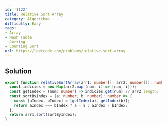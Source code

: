 ```yaml
---
id: '1122'
title: Relative Sort Array
category: Algorithms
difficulty: Easy
tags:
- Array
- Hash Table
- Sorting
- Counting Sort
url: https://leetcode.com/problems/relative-sort-array
---
```


## Solution

```typescript filename="solution.ts" copy
export function relativeSortArray(arr1: number[], arr2: number[]): number[] {
  const indicies = new Map(arr2.map((num, i) => [num, i]));
  const getIndex = (num: number) => indicies.get(num) ?? arr2.length;
  const sortByIndex = (a: number, b: number): number => {
    const [aIndex, bIndex] = [getIndex(a), getIndex(b)];
    return aIndex === bIndex ? a - b : aIndex - bIndex;
  };
  return arr1.sort(sortByIndex);
}
```

